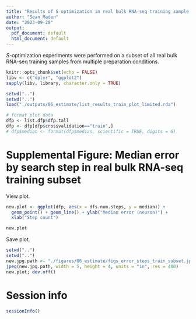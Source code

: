 ```yaml
---
title: "Results of S optimization in real bulk RNA-seq training sample subset"
author: "Sean Maden"
date: "2023-09-20"
output:
  pdf_document: default
  html_document: default
---
```


$S$-optimization experiments were performed on a subset of all real bulk RNA-seq training samples from multiple preparation conditions.

```r
knitr::opts_chunk$set(echo = FALSE)
libv <- c("dplyr", "ggplot2")
sapply(libv, library, character.only = TRUE)
```

```r
setwd("..")
setwd("..")
load("./outputs/06_estimate/list_results_train_plot_limited.rda")
```

```r
# format plot data
dfp <- list.dfp$dfp.tall
dfp <- dfp[dfp$crossvalidation=="train",]
# dfp$median <- format(dfp$median, scientific = TRUE, digits = 6)
```

# Supplemental Figure: Median error by search step in real bulk RNA-seq training subset

View plot.

```r
new.plot <- ggplot(dfp, aes(x = dfs.num.steps, y = median)) +
  geom_point() + geom_line() + ylab("Median error (neuron)") +
  xlab("Step count")

new.plot
```

Save plot.

```r
setwd("..")
setwd("..")
new.jpg.path <- "./figures/06_estimate/figs_error_steps_train_subset.jpeg"
jpeg(new.jpg.path, width = 5, height = 4, units = "in", res = 400)
new.plot; dev.off()
```

# Session info

```r
sessionInfo()
```
